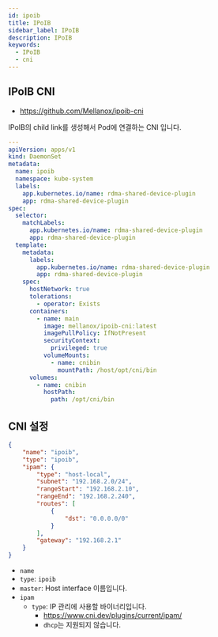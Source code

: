 ```yaml
---
id: ipoib
title: IPoIB
sidebar_label: IPoIB
description: IPoIB
keywords:
  - IPoIB
  - cni
---
```


## IPoIB CNI

- https://github.com/Mellanox/ipoib-cni

IPoIB의 child link를 생성해서 Pod에 연결하는 CNI 입니다.

```yaml
---
apiVersion: apps/v1
kind: DaemonSet
metadata:
  name: ipoib
  namespace: kube-system
  labels:
    app.kubernetes.io/name: rdma-shared-device-plugin
    app: rdma-shared-device-plugin
spec:
  selector:
    matchLabels:
      app.kubernetes.io/name: rdma-shared-device-plugin
      app: rdma-shared-device-plugin
  template:
    metadata:
      labels:
        app.kubernetes.io/name: rdma-shared-device-plugin
        app: rdma-shared-device-plugin
    spec:
      hostNetwork: true
      tolerations:
        - operator: Exists
      containers:
        - name: main
          image: mellanox/ipoib-cni:latest
          imagePullPolicy: IfNotPresent
          securityContext:
            privileged: true
          volumeMounts:
            - name: cnibin
              mountPath: /host/opt/cni/bin
      volumes:
        - name: cnibin
          hostPath:
            path: /opt/cni/bin
```

## CNI 설정

```json
{
	"name": "ipoib",
	"type": "ipoib",
	"ipam": {
		"type": "host-local",
		"subnet": "192.168.2.0/24",
		"rangeStart": "192.168.2.10",
		"rangeEnd": "192.168.2.240",
		"routes": [
			{
				"dst": "0.0.0.0/0"
			}
		],
		"gateway": "192.168.2.1"
	}
}
```

- `name`
- `type`: `ipoib`
- `master`: Host interface 이름입니다.
- `ipam`
  - `type`: IP 관리에 사용할 바이너리입니다.
    - https://www.cni.dev/plugins/current/ipam/
    - `dhcp`는 지원되지 않습니다.
